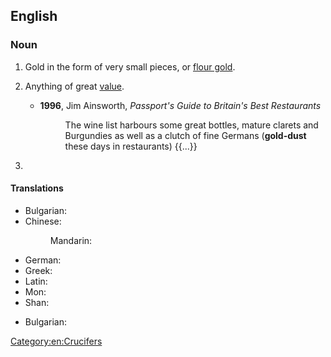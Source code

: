 {{also|gold-dust}}

==English==

===Noun===
{{en-noun|-}}

# Gold in the form of very small pieces, or [[flour gold]].
# {{lb|en|figuratively}} Anything of great [[value]].
#* '''1996''', Jim Ainsworth, ''Passport's Guide to Britain's Best Restaurants''
#*: The wine list harbours some great bottles, mature clarets and Burgundies as well as a clutch of fine Germans ('''gold-dust''' these days in restaurants) {{...}}
# {{taxlink|Aurinia saxatilis|species|noshow=1|ver=160928}}

====Translations====
{{trans-top|Gold in the form of very small pieces}}
* Bulgarian: {{t|bg|златен пясък|m}}
* Chinese:
*: Mandarin: {{t+|cmn|砂金|tr=shājīn}}
{{trans-mid}}
* German: {{t+|de|Goldstaub|m}}
* Greek: {{t+|el|χρυσόσκονη|f}}
* Latin: {{t|la|balux|f}}
* Mon: {{t+|mnw|ခၞိက်ထဝ်}}
* Shan: {{t+|shn|ၽွင်ၶမ်း}}
{{trans-bottom}}

{{trans-top|Aurinia saxatilis}}
* Bulgarian: {{t|bg|игловръх|m}}
{{trans-mid}}
{{trans-bottom}}
[[Category:en:Crucifers]]